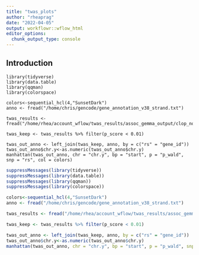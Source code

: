 ```yaml
---
title: "twas_plots"
author: "rheaprag"
date: "2022-04-05"
output: workflowr::wflow_html
editor_options:
  chunk_output_type: console
---
```


## Introduction
```{}
library(tidyverse)
library(data.table)
library(qqman)
library(colorspace)

colors<-sequential_hcl(4,"SunsetDark")
anno <- fread("/home/chris/gencode/gene_annotation_v38_strand.txt")

twas_results <- fread("/home/rhea/account_wflow/twas_results/assoc_gemma_output/clop_noac_CrCl_PCAIR_filtered_AFA_baseline_rho0.1_zpval0.05.assoc.txt")

twas_keep <- twas_results %>% filter(p_score < 0.01)

twas_out_anno <- left_join(twas_keep, anno, by = c("rs" = "gene_id"))
twas_out_anno$chr.y<-as.numeric(twas_out_anno$chr.y)
manhattan(twas_out_anno, chr = "chr.y", bp = "start", p = "p_wald", snp = "rs", col = colors)
```

```r
suppressMessages(library(tidyverse))
suppressMessages(library(data.table))
suppressMessages(library(qqman))
suppressMessages(library(colorspace))

colors<-sequential_hcl(4,"SunsetDark")
anno <- fread("/home/chris/gencode/gene_annotation_v38_strand.txt")

twas_results <- fread("/home/rhea/account_wflow/twas_results/assoc_gemma_output/clop_noac_CrCl_PCAIR_filtered_AFA_baseline_rho0.1_zpval0.05.assoc.txt")

twas_keep <- twas_results %>% filter(p_score < 0.01)

twas_out_anno <- left_join(twas_keep, anno, by = c("rs" = "gene_id"))
twas_out_anno$chr.y<-as.numeric(twas_out_anno$chr.y)
manhattan(twas_out_anno, chr = "chr.y", bp = "start", p = "p_wald", snp = "rs", col = colors)
```
